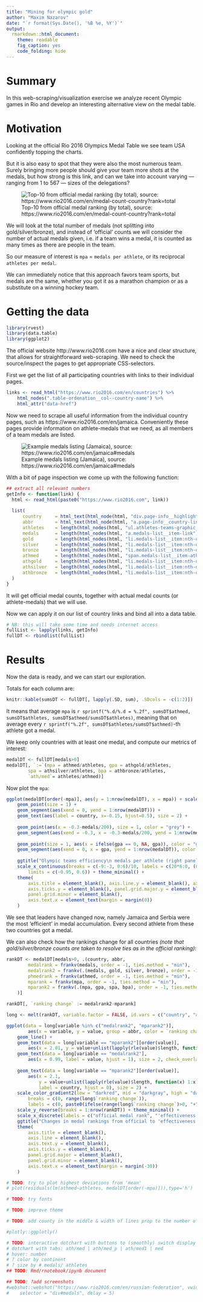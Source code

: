 ```yaml
---
title: "Mining for olympic gold"
author: "Maxim Nazarov"
date: "`r format(Sys.Date(), '%B %e, %Y')`"
output: 
  rmarkdown::html_document:
    theme: readable
    fig_caption: yes
    code_folding: hide
---
```

<style>
p.caption { font-style: italic; }
</style>

# Summary

In this web-scraping/visualization exercise we analyze recent Olympic games
in Rio and develop an interesting alternative view on the medal table. 

# Motivation

Looking at the official Rio 2016 Olympics Medal Table  we see team
USA confidently topping the charts.

But it is also easy to spot that they were also the most numerous team. Surely
bringing more people should give your team more shots at the medals, but how
strong is this link, and can we take into account varying --- ranging from 1 to
567 --- sizes of the delegations?

![Top-10 from official medal ranking (by total), source: https://www.rio2016.com/en/medal-count-country?rank=total](medals.png)

<!-- Which team was the most efficient in terms of medals per athlete? -->
<!-- To define a proper measure, we need to put several assumptions in place. -->

We will look at the total number of medals (not splitting into
gold/silver/bronze), and instead of 'official' counts we will consider the
number of actual medals given, i.e. if a team wins a medal, it is
counted as many times as there are people in the team.

So our measure of interest is `mpa` = `medals per athlete`, or its
reciprocal `athletes per medal`.

We can immediately notice that this approach favors team sports, but medals are
the same, whether you got it as a marathon champion or as a substitute on a
winning hockey team.

# Getting the data

```r
library(rvest)
library(data.table)
library(ggplot2)
```

The official website http://www.rio2016.com have a nice and clear structure,
that allows for straightforward web-scraping.
We need to check the source/inspect the pages to get appropriate CSS-selectors.

First we get the list of all participating countries with links to their
individual pages.

```r
links <- read_html("https://www.rio2016.com/en/countries") %>% 
    html_nodes(".table-ordenation__col--country-name") %>% 
    html_attr("data-href")
```

Now we need to scrape all useful information from the individual country pages,
such as https://www.rio2016.com/en/jamaica.
Conveniently these pages provide information on athlete-medals that we need, as
all members of a team medals are listed.

![Example medals listing (Jamaica), source: https://www.rio2016.com/en/jamaica#medals](jamaica.png)

With a bit of page inspection we come up with the following function: 

```r
## extract all relevant numbers
getInfo <- function(link) {
  html <- read_html(paste0("https://www.rio2016.com", link))
  
  list(
      country     = html_text(html_node(html, "div.page-info__highlights h1.page-info__title--countrie")),
      abbr        = html_text(html_node(html, "a.page-info__country-link"), trim  = TRUE), 
      athletes    = length(html_nodes(html, "ul.athletes-teams-graphic__full-list-content-list li")),
      medals      = length(html_nodes(html, "a.medals-list__item-link")),
      gold        = length(html_nodes(html, "li.medals-list__item:nth-of-type(1) a.medals-list__item-link")),
      silver      = length(html_nodes(html, "li.medals-list__item:nth-of-type(2) a.medals-list__item-link")),
      bronze      = length(html_nodes(html, "li.medals-list__item:nth-of-type(3) a.medals-list__item-link")),
      athmed      = length(html_nodes(html, "span.medals-list__item-athlet")),    # N athlete-medals
      athgold     = length(html_nodes(html, "li.medals-list__item:nth-of-type(1) span.medals-list__item-athlet")),
      athsilver   = length(html_nodes(html, "li.medals-list__item:nth-of-type(2) span.medals-list__item-athlet")),
      athbronze   = length(html_nodes(html, "li.medals-list__item:nth-of-type(3) span.medals-list__item-athlet"))
  )
}
```
It will get official medal counts, together with actual medal counts (or athlete-medals) that we will use. 

Now we can apply it on our list of country links and bind all into a data table.

```r
# NB: this will take some time and needs internet access
fullList <- lapply(links, getInfo)
fullDT <- rbindlist(fullList)
```

# Results

Now the data is ready, and we can start our exploration.

Totals for each column are:
```r
knitr::kable(sumsDT <- fullDT[, lapply(.SD, sum), .SDcols = -c(1:2)])
```

It means that average `mpa` is
`r sprintf("%.d/%.d = %.2f", sumsDT$athmed, sumsDT$athletes, sumsDT$athmed/sumsDT$athletes)`, meaning that on average
every `r sprintf("%.2f", sumsDT$athletes/sumsDT$athmed)`-th athlete got a
medal.

<!-- *Note that athletes that have several medals are counted several times. This -->
<!-- means that our measure is 'average number of medals per athlete' have also -->
<!-- considered 'athletes with medals', i.e. c* -->

We keep only countries with at least one medal, and compute our metrics of
interest:

```r
medalDT <- fullDT[medals>0]
medalDT[, `:=`(mpa = athmed/athletes, gpa = athgold/athletes, 
        spa = athsilver/athletes, bpa = athbronze/athletes,
        `ath/med`= athletes/athmed)]
```

Now plot the `mpa`:
 
```r
ggplot(medalDT[order(-mpa)], aes(y = 1:nrow(medalDT), x = mpa)) + scale_y_reverse(expand = c(0, 1)) + 
    geom_point(size = 1) +
    geom_segment(aes(xend = 0, yend = 1:nrow(medalDT))) + 
    geom_text(aes(label = country, x=-0.15, hjust=0.5), size = 2) +
    
    geom_point(aes(x = -0.3-medals/200), size = 1, color = "grey") +
    geom_segment(aes(xend = -0.3, x = -0.3-medals/200, yend = 1:nrow(medalDT)), color = "grey") +   
   
    geom_point(size = 1, aes(x = ifelse(gpa == 0, NA, gpa)), color = "gold") + 
    geom_segment(aes(xend = 0, x = gpa, yend = 1:nrow(medalDT)), color = "gold") +
    
    ggtitle("Olympic teams efficiency\n medals per athlete (right panel) and total medals (left panel)") + 
    scale_x_continuous(breaks = c(-9:-3, 0:6)/10, labels = c(20*6:0, (0:6)/10),  
        limits = c(-0.95, 0.6)) + theme_minimal() +
    theme(
        axis.title = element_blank(), axis.line.y = element_blank(), axis.text.y = element_blank(),
        axis.ticks.y = element_blank(), panel.grid.major.y = element_blank(),
        panel.grid.minor = element_blank(),
        axis.text.x = element_text(margin = margin(0))
    )
```

We see that leaders have changed now, namely Jamaica and Serbia were the
most 'efficient' in medal accumulation. Every second athlete from these two
countries got a medal.

We can also check how the rankings change for all countries *(note that
gold/silver/bronze counts are taken to resolve ties as in the official
ranking)*:

```r
rankDT <- medalDT[medals>0, .(country, abbr, 
        medalrank = frankv(medals, order = -1, ties.method = "min"),
        medalrank2 = frankv(.(medals, gold, silver, bronze), order = -1, ties.method = "min"),
        phmedrank = frankv(athmed, order = -1, ties.method = "min"),
        mparank = frankv(mpa, order = -1, ties.method = "min"),
        mparank2 = frankv(.(mpa, gpa, spa, bpa), order = -1, ties.method = "min")
    )]

rankDT[, `ranking change` := medalrank2-mparank]

long <- melt(rankDT, variable.factor = FALSE, id.vars = c("country", "abbr", "ranking change"))

ggplot(data = long[variable %in% c("medalrank2", "mparank2")], 
        aes(x = variable, y = value, group = abbr, color = `ranking change`)) + 
    geom_line() +
    geom_text(data = long[variable == "mparank2"][order(value)], 
        aes(x = 2.01, y = value+unlist(lapply(rle(value)$length, function(x) 1:x))-1, label = value, hjust = 0), size = 2, check_overlap = TRUE) +
    geom_text(data = long[variable == "medalrank2"], 
        aes(x = 0.99, label = value, hjust = 1), size = 2, check_overlap = TRUE) +
    
    geom_text(data = long[variable == "mparank2"][order(value)], 
        aes(x = 2.1, 
            y = value+unlist(lapply(rle(value)$length, function(x) 1:x))-1, 
            label = country, hjust = 0), size = 2) +
    scale_color_gradient2(low = "darkred", mid = "darkgray", high = "darkgreen", name = "ranking change\n",
        breaks = c(0, range(long$`ranking change`)),
        labels = c(0, paste0(ifelse(range(long$`ranking change`)>0, "+", ""), range(long$`ranking change`)))) + 
    scale_y_reverse(breaks = 1:nrow(rankDT)) + theme_minimal() +
    scale_x_discrete(labels = c("official medal rank", "'effectiveness' rank")) +
    ggtitle("Changes in medal rankings from official to 'effectiveness' view") +
    theme(
        axis.title = element_blank(), 
        axis.line = element_blank(), 
        axis.text.y = element_blank(),
        axis.ticks.y = element_blank(), 
        panel.grid.major = element_blank(),
        panel.grid.minor = element_blank(),
        axis.text.x = element_text(margin = margin(-30))
    )
```

```r
# TODO: try to plot highest deviations from 'mean' 
# plot(residuals(lm(athmed~athletes, medalDT[order(-mpa)])),type='h')

# TODO: try fonts

# TODO: improve theme

# TODO: add county in the middle & width of lines prop to the number of teams there

#plotly::ggplotly()

# TODO: interactive dotchart with buttons to (smoothly) switch display ath/med
# dotchart with tabs: ath/med | ath/med_p | ath/med1 | med
# hover: number
# ? color by continent
# ? size by # medals/ athletes
## TODO: Rmd/rnotebook/ipynb document

## TODO: ?add screenshots
#webshot::webshot("https://www.rio2016.com/en/russian-federation", vwidth = 1600, 
#    selector = "div#medals", delay = 5)
```



